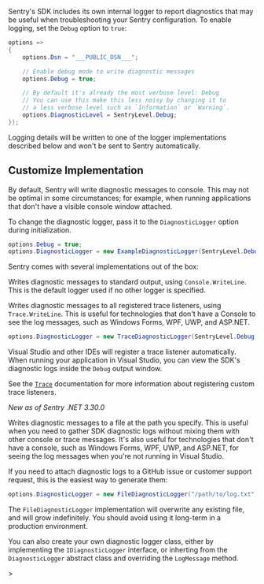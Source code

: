 Sentry's SDK includes its own internal logger to report diagnostics that may be useful when troubleshooting your Sentry configuration. To enable logging, set the `Debug` option to `true`:


```csharp
options =>
{
    options.Dsn = "___PUBLIC_DSN___";

    // Enable debug mode to write diagnostic messages
    options.Debug = true;

    // By default it's already the most verbose level: Debug
    // You can use this make this less noisy by changing it to
    // a less verbose level such as `Information` or `Warning`.
    options.DiagnosticLevel = SentryLevel.Debug;
});
```

Logging details will be written to one of the logger implementations described below and won't be sent to Sentry automatically.

## Customize Implementation

By default, Sentry will write diagnostic messages to console. This may not be optimal in some circumstances; for example, when running applications that don't have a visible console window attached.

To change the diagnostic logger, pass it to the `DiagnosticLogger` option during initialization.

```csharp
options.Debug = true;
options.DiagnosticLogger = new ExampleDiagnosticLogger(SentryLevel.Debug);
```

Sentry comes with several implementations out of the box:

<ConfigKey name="ConsoleDiagnosticLogger">

Writes diagnostic messages to standard output, using `Console.WriteLine`. This is the default logger used if no other logger is specified.

</ConfigKey>

<ConfigKey name="TraceDiagnosticLogger">

Writes diagnostic messages to all registered trace listeners, using `Trace.WriteLine`. This is useful for technologies that don't have a Console to see the log messages, such as Windows Forms, WPF, UWP, and ASP.NET.

```csharp
options.DiagnosticLogger = new TraceDiagnosticLogger(SentryLevel.Debug);
```

Visual Studio and other IDEs will register a trace listener automatically. When running your application in Visual Studio, you can view the SDK's diagnostic logs inside the `Debug` output window.

See the [`Trace`](https://learn.microsoft.com/dotnet/api/system.diagnostics.trace) documentation for more information about registering custom trace listeners.

</ConfigKey>

<ConfigKey name="FileDiagnosticLogger">

_New as of Sentry .NET 3.30.0_

Writes diagnostic messages to a file at the path you specify. This is useful when you need to gather SDK diagnostic logs without mixing them with other console or trace messages. It's also useful for technologies that don't have a console, such as Windows Forms, WPF, UWP, and ASP.NET, for seeing the log messages when you're not running in Visual Studio.

If you need to attach diagnostic logs to a GitHub issue or customer support request, this is the easiest way to generate them:

```csharp
options.DiagnosticLogger = new FileDiagnosticLogger("/path/to/log.txt");
```

<Alert level="warning" title="Warning">

The `FileDiagnosticLogger` implementation will overwrite any existing file, and will grow indefinitely. You should avoid using it long-term in a production environment.

</Alert>

</ConfigKey>

<Alert>

You can also create your own diagnostic logger class, either by implementing the `IDiagnosticLogger` interface, or inherting from the `DiagnosticLogger` abstract class and overriding the `LogMessage` method.

</Alert>>
